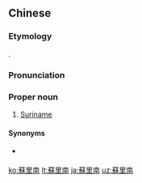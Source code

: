 {{also|苏里南}}
==Chinese==
{{zh-forms|s=苏里南|gloss=-}}

===Etymology===
{{bor|zh|en|Suriname}}.

===Pronunciation===
{{zh-pron
|m=Sūlǐnán
|c=sou1 lei5 naam4
|mn=qz,xm,zz:So͘-lí-lâm
|cat=pn
}}

===Proper noun===
{{zh-proper noun}}

# {{lb|zh|Mainland China}} [[Suriname]]

====Synonyms====
* {{qualifier|Taiwan}} {{zh-l|蘇利南}}

{{zh-cat|Countries}}

[[ko:蘇里南]]
[[lt:蘇里南]]
[[ja:蘇里南]]
[[uz:蘇里南]]